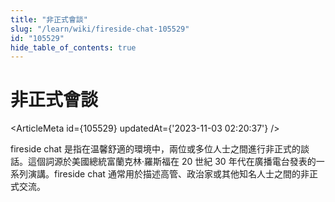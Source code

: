 ```yaml
---
title: "非正式會談"
slug: "/learn/wiki/fireside-chat-105529"
id: "105529"
hide_table_of_contents: true
---
```



# 非正式會談

<ArticleMeta id={105529} updatedAt={'2023-11-03 02:20:37'} />
<div className='border-solid border-b border-t-0 my-4 border-[var(--ifm-color-gray-300)]' />

fireside chat 是指在温馨舒適的環境中，兩位或多位人士之間進行非正式的談話。這個詞源於美國總統富蘭克林·羅斯福在 20 世紀 30 年代在廣播電台發表的一系列演講。fireside chat 通常用於描述高管、政治家或其他知名人士之間的非正式交流。
